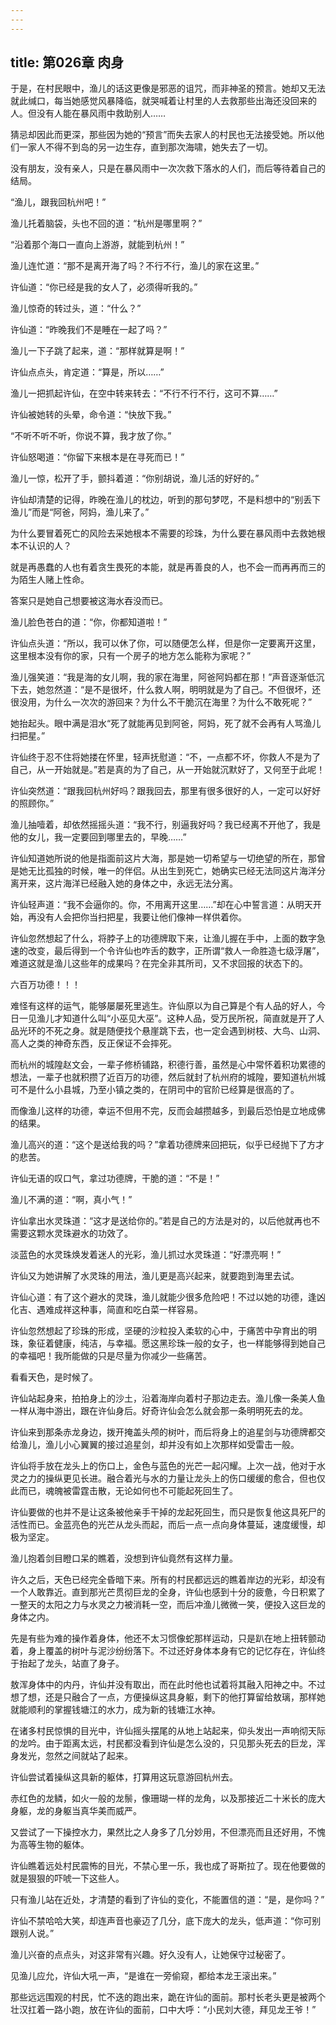 ```yaml
---
---
---
```

title: 第026章 肉身
---





于是，在村民眼中，渔儿的话这更像是邪恶的诅咒，而非神圣的预言。她却又无法就此缄口，每当她感觉风暴降临，就哭喊着让村里的人去救那些出海还没回来的人。但没有人能在暴风雨中救助别人……

猜忌却因此而更深，那些因为她的“预言”而失去家人的村民也无法接受她。所以他们一家人不得不到岛的另一边生存，直到那次海啸，她失去了一切。

没有朋友，没有亲人，只是在暴风雨中一次次救下落水的人们，而后等待着自己的结局。

“渔儿，跟我回杭州吧！”

渔儿托着脑袋，头也不回的道：“杭州是哪里啊？”

“沿着那个海口一直向上游游，就能到杭州！”

渔儿连忙道：“那不是离开海了吗？不行不行，渔儿的家在这里。”

许仙道：“你已经是我的女人了，必须得听我的。”

渔儿惊奇的转过头，道：“什么？”

许仙道：“昨晚我们不是睡在一起了吗？”

渔儿一下子跳了起来，道：“那样就算是啊！”

许仙点点头，肯定道：“算是，所以……”

渔儿一把抓起许仙，在空中转来转去：“不行不行不行，这可不算……”

许仙被她转的头晕，命令道：“快放下我。”

“不听不听不听，你说不算，我才放了你。”

许仙怒喝道：“你留下来根本是在寻死而已！”

渔儿一惊，松开了手，颤抖着道：“你别胡说，渔儿活的好好的。”

许仙却清楚的记得，昨晚在渔儿的枕边，听到的那句梦呓，不是料想中的“别丢下渔儿”而是“阿爸，阿妈，渔儿来了。”

为什么要冒着死亡的风险去采她根本不需要的珍珠，为什么要在暴风雨中去救她根本不认识的人？

就是再愚蠢的人也有着贪生畏死的本能，就是再善良的人，也不会一而再再而三的为陌生人赌上性命。

答案只是她自己想要被这海水吞没而已。

渔儿脸色苍白的道：“你，你都知道啦！”

许仙点头道：“所以，我可以休了你，可以随便怎么样，但是你一定要离开这里，这里根本没有你的家，只有一个房子的地方怎么能称为家呢？”

渔儿强笑道：“我是海的女儿啊，我的家在海里，阿爸阿妈都在那！”声音逐渐低沉下去，她忽然道：“是不是很坏，什么救人啊，明明就是为了自己。不但很坏，还很没用，为什么一次次的游回来？为什么不干脆沉在海里？为什么不敢死呢？”

她抬起头。眼中满是泪水“死了就能再见到阿爸，阿妈，死了就不会再有人骂渔儿扫把星。”

许仙终于忍不住将她搂在怀里，轻声抚慰道：“不，一点都不坏，你救人不是为了自己，从一开始就是。”若是真的为了自己，从一开始就沉默好了，又何至于此呢！

许仙突然道：“跟我回杭州好吗？跟我回去，那里有很多很好的人，一定可以好好的照顾你。”

渔儿抽噎着，却依然摇摇头道：“我不行，别逼我好吗？我已经离不开他了，我是他的女儿，我一定要回到哪里去的，早晚……”

许仙知道她所说的他是指面前这片大海，那是她一切希望与一切绝望的所在，那曾是她无比孤独的时候，唯一的伴侣。从出生到死亡，她确实已经无法同这片海洋分离开来，这片海洋已经融入她的身体之中，永远无法分离。

许仙轻声道：“我不会逼你的。你，不用离开这里……”却在心中誓言道：从明天开始，再没有人会把你当扫把星，我要让他们像神一样供着你。

许仙忽然想起了什么，将脖子上的功德牌取下来，让渔儿握在手中，上面的数字急速的改变，最后得到一个令许仙也咋舌的数字，正所谓“救人一命胜造七级浮屠”，难道这就是渔儿这些年的成果吗？在完全非其所司，又不求回报的状态下的。

六百万功德！！！

难怪有这样的运气，能够屡屡死里逃生。许仙原以为自己算是个有人品的好人，今日一见渔儿才知道什么叫“小巫见大巫”。这种人品，受万民所祝，简直就是开了人品光环的不死之身。就是随便找个悬崖跳下去，也一定会遇到树枝、大鸟、山洞、高人之类的神奇东西，反正保证不会摔死。

而杭州的城隍赵文会，一辈子修桥铺路，积德行善，虽然是心中常怀着积功累德的想法，一辈子也就积攒了近百万的功德，然后就封了杭州府的城隍，要知道杭州城可不是什么小县城，乃至小镇之类的，在阴司中的官阶已经算是很高的了。

而像渔儿这样的功德，幸运不但用不完，反而会越攒越多，到最后恐怕是立地成佛的结果。

渔儿高兴的道：“这个是送给我的吗？”拿着功德牌来回把玩，似乎已经抛下了方才的悲苦。

许仙无语的叹口气，拿过功德牌，干脆的道：“不是！”

渔儿不满的道：“啊，真小气！”

许仙拿出水灵珠道：“这才是送给你的。”若是自己的方法是对的，以后他就再也不需要这颗水灵珠避水的功效了。

淡蓝色的水灵珠焕发着迷人的光彩，渔儿抓过水灵珠道：“好漂亮啊！”

许仙又为她讲解了水灵珠的用法，渔儿更是高兴起来，就要跑到海里去试。

许仙心道：有了这个避水的灵珠，渔儿就能少很多危险吧！不过以她的功德，逢凶化吉、遇难成祥这种事，简直和吃白菜一样容易。

许仙忽然想起了珍珠的形成，坚硬的沙粒投入柔软的心中，于痛苦中孕育出的明珠，象征着健康，纯洁，与幸福。愿这黑珍珠一般的女子，也一样能够得到她自己的幸福吧！我所能做的只是尽量为你减少一些痛苦。

看看天色，是时候了。

许仙站起身来，拍拍身上的沙土，沿着海岸向着村子那边走去。渔儿像一条美人鱼一样从海中游出，跟在许仙身后。好奇许仙会怎么就会那一条明明死去的龙。

许仙来到那条赤龙身边，拨开掩盖头颅的树叶，而后将身上的追星剑与功德牌都交给渔儿，渔儿小心翼翼的接过追星剑，却并没有如上次那样如受雷击一般。

许仙将手放在龙头上的伤口上，金色与蓝色的光芒一起闪耀。上次一战，他对于水灵之力的操纵更见长进。融合着光与水的力量让龙头上的伤口缓缓的愈合，但也仅此而已，魂魄被雷霆击散，无论如何也不可能起死回生了。

许仙要做的也并不是让这条被他亲手干掉的龙起死回生，而只是恢复他这具死尸的活性而已。金蓝亮色的光芒从龙头而起，而后一点一点向身体蔓延，速度缓慢，却极为坚定。

渔儿抱着剑目瞪口呆的瞧着，没想到许仙竟然有这样力量。

许久之后，天色已经完全昏暗下来。所有的村民都远远的瞧着岸边的光彩，却没有一个人敢靠近。直到那光芒贯彻巨龙的全身，许仙也感到十分的疲惫，今日积累了一整天的太阳之力与水灵之力被消耗一空，而后冲渔儿微微一笑，便投入这巨龙的身体之内。

先是有些为难的操作着身体，他还不太习惯像蛇那样运动，只是趴在地上扭转颤动着，身上覆盖的树叶与泥沙纷纷落下。不过还好身体本身有它的记忆存在，许仙终于抬起了龙头，站直了身子。

敖浑身体中的内丹，许仙并没有取出，而在此时他也试着将其融入阳神之中。不过想了想，还是只融合了一点，方便操纵这具身躯，剩下的他打算留给敖璃，那样她就能顺利的掌握钱塘江的水力，成为新的钱塘江水神。

在诸多村民惊惧的目光中，许仙摇头摆尾的从地上站起来，仰头发出一声响彻天际的龙吟。由于距离太远，村民都没看到许仙是怎么没的，只见那头死去的巨龙，浑身发光，忽然之间就站了起来。

许仙尝试着操纵这具新的躯体，打算用这玩意游回杭州去。

赤红色的龙鳞，如火一般的龙鬃，像珊瑚一样的龙角，以及那接近二十米长的庞大身躯，龙的身躯当真华美而威严。

又尝试了一下操控水力，果然比之人身多了几分妙用，不但漂亮而且还好用，不愧为高等生物的躯体。

许仙瞧着远处村民震怖的目光，不禁心里一乐，我也成了哥斯拉了。现在他要做的就是狠狠的吓唬一下这些人。

只有渔儿站在近处，才清楚的看到了许仙的变化，不能置信的道：“是，是你吗？”

许仙不禁哈哈大笑，却连声音也豪迈了几分，底下庞大的龙头，低声道：“你可别跟别人说。”

渔儿兴奋的点点头，对这非常有兴趣。好久没有人，让她保守过秘密了。

见渔儿应允，许仙大吼一声，“是谁在一旁偷窥，都给本龙王滚出来。”

那些远远围观的村民，忙不迭的跑出来，跪在许仙的面前。那村长老头更是被两个壮汉扛着一路小跑，放在许仙的面前，口中大呼：“小民刘大德，拜见龙王爷！”